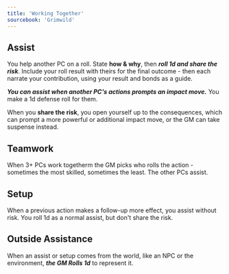 ```yaml
---
title: 'Working Together'
sourcebook: 'Grimwild'
---
```


## Assist

You help another PC on a roll. State **how & why**, then **_roll 1d and share the risk_**. Include your roll result with theirs for the final outcome - then each narrate your contribution, using your result and bonds as a guide.

**_You can assist when another PC's actions prompts an impact move._** You make a 1d defense roll for them.

When you **share the risk**, you open yourself up to the consequences, which can prompt a more powerful or additional impact move, or the GM can take suspense instead.

## Teamwork

When 3+ PCs work togetherm the GM picks who rolls the action - sometimes the most skilled, sometimes the least. The other PCs assist.

## Setup

When a previous action makes a follow-up more effect, you assist without risk. You roll 1d as a normal assist, but don't share the risk.

## Outside Assistance

When an assist or setup comes from the world, like an NPC or the environment, **_the GM Rolls 1d_** to represent it.
